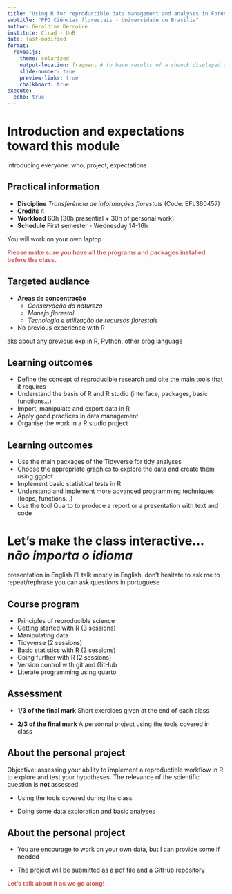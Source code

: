 ```yaml
---
title: "Using R for reproductible data management and analyses in Forest Sciences"
subtitle: "PPG Ciências florestais - Universidade de Brasilia"
author: Géraldine Derroire
institute: Cirad - UnB
date: last-modified
format: 
  revealjs:
    theme: solarized
    output-location: fragment # to have results of a chunck displayed after a click
    slide-number: true
    preview-links: true
    chalkboard: true
execute:
  echo: true    
---
```



# Introduction and expectations toward this module

::: {.notes}
introducing everyone: who, project, expectations
:::

## Practical information

- **Discipline** *Transferência de informações florestais* (Code: EFL360457)
- **Credits** 4
- **Workload** 60h (30h presential + 30h of personal work)
- **Schedule** First semester - Wednesday 14-16h

You will work on your own laptop

<span style="color:indianred;">**Please make sure you have all the programs and packages installed before the class.**</span>

## Targeted audiance

- **Areas de concentração** 
  * *Conservação da natureza*
  * *Manejo florestal*
  * *Tecnologia e utilização de recursos florestais*
- No previous experience with R

::: {.notes}
aks about any previous exp in R, Python, other prog language
:::

## Learning outcomes

::: {.incremental}
- Define the concept of reproducible research and cite the main tools that it requires
- Understand the basis of R and R studio (interface, packages, basic functions...)
- Import, manipulate and export data in R
- Apply good practices in data management
- Organise the work in a R studio project
:::


## Learning outcomes

::: {.incremental}
- Use the main packages of the Tidyverse for tidy analyses
- Choose the appropriate graphics to explore the data and create them using ggplot
- Implement basic statistical tests in R
- Understand and implement more advanced programming techniques (loops,
functions...)
- Use the tool Quarto to produce a report or a presentation with text and code
:::

# Let's make the class interactive... *não importa o idioma* 

::: {.notes}
presentation in English
i'll talk mostly in English, don't hesitate to ask me to repeat/rephrase
you can ask questions in portuguese
:::

## Course program

- Principles of reproducible science
- Getting started with R (3 sessions)
- Manipulating data
- Tidyverse (2 sessions)
- Basic statistics with R (2 sessions)
- Going further with R (2 sessions)
- Version control with git and GitHub
- Literate programming using quarto 

## Assessment

- **1/3 of the final mark** Short exercices given at the end of each class

- **2/3 of the final mark** A personnal project using the tools covered in class

## About the personal project

Objective: assessing your ability to implement a reproductible workflow in R
to explore and test your hypotheses. The relevance of the scientific question is **not** assessed.

- Using the tools covered during the class

- Doing some data exploration and basic analyses

## About the personal project

- You are encourage to work on your own data, but I can provide some if needed

- The project will be submitted as a pdf file and a GitHub repository

<span style="color:indianred;">**Let's talk about it as we go along!**</span>


  


